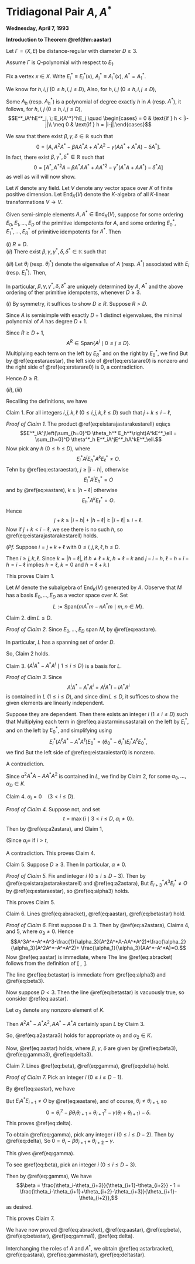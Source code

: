 # Tridiagonal Pair $A, A^*$ {#lec29}
**Wednesday, April 7, 1993** 

**Introduction to Theorem \@ref(thm:aastar)**

Let $\Gamma = (X,E)$ be distance-regular with diameter $D\geq 3$.

Assume $\Gamma$ is $Q$-polynomial with respect to $E_1$.

Fix a vertex $x\in X$. Write $E^*_i \equiv E^*_i(x)$, $A^*_i \equiv A^*_i(x)$, $A^* = A^*_1$.

We know for $h, i, j$ $(0\leq h, i, j\leq D)$,
\begin{align}
E^*_iA_hE^*_j = O & \leftrightarrow p^h_{ij} = 0\\
E_iA_h^*E_j = O & \leftrightarrow q^h_{ij} = 0.
\end{align}
Also, for $h, i, j$ $(0\leq h, i, j\leq D)$,
\begin{align}
h < |i-j| & \rightarrow p^h_{ij} = 0, \; q^h_{ij} = 0\\
h = |i-j| & \rightarrow p^h_{ij} \neq 0, \; q^h_{ij} \neq 0.
\end{align}

Some $A_h$ (resp. $A^*_h$) is a polynomial of degree exactly $h$ in $A$ (resp. $A^*$), it follows, for $h, i, j$ $(0\leq h, i, j\leq D)$,
$$E^*_iA^hE^*_j, \; E_i{A^*}^hE_j \quad \begin{cases} = 0 & \text{if } h < |i-j|\\
\neq 0 & \text{if } h = |i-j|.\end{cases}$$

We saw that there exist $\beta, \gamma, \delta\in \mathbb{R}$ such that
$$0 = [A, A^2A^*-\beta AA^*A + A^*A^2 - \gamma(AA^*+A^*A) - \delta A^*].$$
In fact, there exist $\beta, \gamma^*, \delta^*\in \mathbb{R}$ such that
$$0 = [A^*, {A^*}^2A-\beta A^*AA^* + A{A^*}^2 - \gamma^*(A^*A+AA^*) - \delta^* A]$$
as well as will will now show.

Let $K$ denote any field. Let $V$ denote any vector space over $K$ of finite positive dimension. Let $\mathrm{End}_K(V)$ denote the $K$-algebra of all $K$-linear transformations $V\to V$.


:::{.theorem #aastar}
Given semi-simple elements $A, A^*\in \mathrm{End}_K(V)$, suppose
\begin{align}
E_i(A^*)^hE_j: & \begin{cases} = 0 & \text{if } h < |i-j|\\
\neq 0 & \text{if } h = |i-j|.\end{cases} \quad (0\leq h,i,j\leq D) (\#eq:eastare)\\
E^*_iA^hE^*_j: & \begin{cases} = 0 & \text{if } h < |i-j|\\
\neq 0 & \text{if } h = |i-j|.\end{cases} \quad (0\leq h,i,j\leq R) (\#eq:estaraestar)
\end{align}
for some ordering $E_0, E_1, \ldots, E_D$ of the primitive idempotents for $A$, and some ordering $E^*_0, E^*_1, \ldots, E^*_R$ of primitive idempotents for $A^*$. Then

| $(i)$ $R = D$.

| $(ii)$ There exist $\beta, \gamma, \gamma^*, \delta, \delta^*\in \mathbb{K}$ such that
\begin{align}
0 & = [A, A^2A^*-\beta AA^*A + A^*A^2 - \gamma(AA^*+A^*A) - \delta A^*]  (\#eq:abracket)\\
& = A^3A^*-A^*A^3 - (\beta+1)(A^2A^*A-AA^*A^2)\\
& \quad -\gamma(A^2A^*-A^*A^2)-\delta(AA^*-A^*A)  (\#eq:aastar)\\
0 & = [A^*, {A^*}^2A-\beta^* A^*AA^* + A{A^*}^2 - \gamma^*(A^*A+AA^*) - \delta^* A]  (\#eq:astarbracket)\\
& = {A^*}^3A - A{A^*}^3 - (\beta+1)({A^*}^2AA^*-A^*A{A^*}^2)\\
& \quad -\gamma^*({A^*}^2A-A{A^*}^2)-\delta^*(A^*A-AA^*).  (\#eq:astara)
\end{align}

| $(iii)$ Let $\theta_i$ (resp. $\theta^*_i$) denote the eigenvalue of $A$ (resp. $A^*$) associated with $E_i$ (resp. $E^*_i$). Then,
\begin{align}
\beta & = \frac{\theta_i-\theta_{i+1}+\theta_{i+2}-\theta_{i+3}}{\theta_{i+1}-\theta_{i+2}} \quad (0\leq i\leq D-3) (\#eq:beta)\\
& = \frac{\theta^*_i-\theta^*_{i+1}+\theta^*_{i+2}-\theta^*_{i+3}}{\theta^*_{i+1}-\theta^*_{i+2}} \quad (0\leq i\leq D-3) (\#eq:betastar)\\
\gamma & = \theta_i - \beta \theta_{i+1} + \theta_{i+2} \quad (0\leq i\leq D-2) (\#eq:gamma1)\\
\gamma^* & = \theta^*_i - \beta \theta^*_{i+1} + \theta^*_{i+2} \quad (0\leq i\leq D-2) (\#eq:gammastar)\\
\delta & = \theta^2_i - \beta \theta_i\theta_{i+1} + \theta^2_{i+1} - \gamma(\theta_i + \theta_{i+1}) \quad (0\leq i\leq D-1) (\#eq:delta)\\
\delta^* & = {\theta^*}^2_i - \beta {\theta^*}_i{\theta^*}_{i+1} + {\theta^*}^2_{i+1} - \gamma^*({\theta^*}_i + {\theta^*}_{i+1}) \quad (0\leq i\leq D-1) (\#eq:deltastar)
\end{align}
In particular, $\beta, \gamma, \gamma^*, \delta, \delta^*$ are uniquely determined by $A$, $A^*$ and the above ordering of ther primitive idempotents, whenever $D\geq 3$.
:::

:::{.proof}

| $(i)$ By symmetry, it suffices to show $D\geq R$. Suppose $R > D$.

Since $A$ is semisimple with exactly $D+1$ distinct eigenvalues, the minimal polynomial of $A$ has degree $D+1$.

Since $R \geq D+1$, 
$$A^R \in \mathrm{Span}\{A^j\mid 0\leq j\leq D\}.$$
Multiplying each term on the left by $E^*_R$ and on the right by $E^*_0$, we find
\begin{equation}
E^*_RA^RE_0^* \in \mathrm{Span}\{E^*_RA^jE^*_0\mid 0\leq j\leq D\}. (\#eq:erstarare0)
\end{equation}
But by \@ref(eq:estaraestar), the left side of \@ref(eq:erstarare0) is nonzero and the right side of \@ref(eq:erstarare0) is $0$, a contradiction.

Hence $D\geq R$.

| $(ii), (iii)$
Recalling the definitions, we have
\begin{align}
A & = \sum_{i=0}^D \theta_i E_i,\\
A^* & = \sum_{i=0}^D \theta_i^* E_i^*,\\
AE_i & = E_iA = \theta_iE_i \quad (0\leq i\leq D),\\
A^*E_i^* & = E_i^*A^* = \theta_i^*E_i^* \quad (0\leq i\leq D).
\end{align}

Claim 1. For all integers $i,j,k,\ell$ $(0\leq i, j, k, \ell\leq D)$ such that $j+k \leq i-\ell$,
\begin{equation}
E^*_iA^jA^*A^kE^*_\ell = \begin{cases} \theta^*_{\ell+k}E^*_iA^{j+k}E^*_\ell & \text{if } j+k = i-l,\\
0 & \text{if } j+k < i-\ell.\end{cases} (\#eq:eistarajastarakestarell)
\end{equation}

_Proof of Claim 1._
The product \@ref(eq:eistarajastarakestarell) eqia;s
$$E^*_iA^j\left(\sum_{h=0}^D \theta_h^* E_h^*\right)A^kE^*_\ell = \sum_{h=0}^D \theta^*_h E^*_iA^jE^*_hA^kE^*_\ell.$$
Now pick any $h$ $(0\leq h\leq D)$, where
$$E^*_iA^jE^*_hA^kE^*_\ell \neq O.$$
Tehn by \@ref(eq:estaraestar), $j\geq |i-h|$, otherwise
$$E^*_iA^jE^*_h = O$$
and by \@ref(eq:eastare), $k\geq |h-\ell|$ otherwise
$$E^*_hA^kE^*_\ell = O.$$
Hence
$$j+k \geq |i-h|+|h-\ell| \geq |i-\ell| \geq i-\ell.$$
Now if $j+k < i-\ell$, we see there is no such $h$, so \@ref(eq:eistarajastarakestarell) holds.

(_Pf._ Suppose $i=j+k+\ell$ with $0\leq i, j, k,\ell, h\leq D$. 

Then $i \geq j, k, \ell$. Since $k = |h-\ell|$, if $h\neq \ell+k$, $h = \ell-k$ and $j - i-h$, 
$\ell-h+i-h = i-\ell$ implies $h=\ell$, $k = 0$ and $h = \ell + k$.)

This proves Claim 1.

Let $M$ denote the subalgebra of $\mathrm{End}_K(V)$ generated by $A$. Observe that $M$ has a basis $E_0, \ldots, E_D$ as a vector space over $K$. Set
$$L:= \mathrm{Span}\{mA^*m-nA^*m \mid m, n\in M\}.$$

Claim 2. $\dim L \leq D$.

_Proof of Claim 2._
Since $E_0, \ldots, E_D$ span $M$, 
\begin{align}
L & = \mathrm{Span}\{E_iA^*E_j - E_jA^*E_i \mid 0\leq i < j \leq D\}\\
& = \mathrm{Span}\{E_{j-1}A^*E_j - E_jA^*E_{j-1} \mid 1\leq j \leq D\}
\end{align}
by \@ref(eq:eastare).

In particular, $L$ has a spanning set of order $D$. 

So, Claim 2 holds.

Claim 3. $\{A^iA^* - A^*A^i\mid 1\leq i\leq D\}$ is a basis for $L$.

_Proof of Claim 3._
Since 
$$A^iA^*-A^*A^i = A^iA^*I - iA^*A^i$$
is contained in $L$ $(1\leq i\leq D)$, and since $\dim L \leq D$, it suffices to show the given elements are linearly independent.

Suppose they are dependent. Then there exists an integer $i$ $(1\leq i\leq D)$ such that 
\begin{equation}
A^iA^*-A^*A^i \in \mathrm{Span}(A^jA^*-A^*A^j\mid 1\leq j < i). (\#eq:aiastarminusastarai)
\end{equation}
Multiplying each term in \@ref(eq:aiastarminusastarai) on the left by $E^*_i$, and on the left by $E^*_0$, and simplifying using
$$E^*_i(A^\ell A^*-A^*A^\ell)E^*_0 = (\theta^*_0-\theta^*_i)E^*_iA^\ell E^*_0,$$
we find
\begin{equation}
E^*_iA^\ell E^*_0 \in \mathrm{Span}(E^*_iA^jE^*_0\mid 1\leq j < i). (\#eq:eistaraiestar0)
\end{equation}
But the left side of \@ref(eq:eistaraiestar0) is nonzero. 

A contradiction.


Since $a^2A^*A-AA^*A^2$ is contained in $L$, we find by Claim 2,
\begin{equation}
A^2A^*A - AA^*A^2 = \sum_{i=1}^D\alpha_i(A^iA^*-A^*A^i) (\#eq:a2astara)
\end{equation}
for some $\alpha_0, \ldots, \alpha_D\in K$.

Claim 4. $\alpha_i = 0 \quad (3<i\leq D)$.

_Proof of Claim 4._
Suppose not, and set
$$t = \max\{i\mid 3<i\leq D, \; \alpha_i\neq 0\}.$$
Then by \@ref(eq:a2astara), and Claim 1,
\begin{align}
0 & = E^*_t\left(A^2A^*A - AA^*A^2 - \sum_{i=1}^D\alpha_i(A^iA^*-A^*A^i)\right)E^*_0\\
& = \alpha_t(\theta^*_t-\theta^*_0)E^*_tA^tE^*_0\\
& \neq O.
\end{align}

(Since $\alpha_i=$ if $i>t$,
\begin{align}
E^*_tA^2A^*AE^*_0 & = E^*_tAA^*A^2E^*_0 = O \quad (\text{as} 2+1 < t-0)\\
E^*_tA^iA^*E^*_0 & = E^*_tA^*A^iE^*_0 = O\\
E^*_tA^tA^*E^*_0 & = \theta^*_0 E^*_tA^tE^*_0,\\
E^*_tA^*A^tE^*_0 & = \theta^*_tE^*_tA^*A^tE^*_0.)\\
\end{align}

A contradiction. This proves Claim 4.

Claim 5.  Suppose $D\geq 3$. Then
\begin{equation}
\alpha_3 = \frac{\theta^*_{i+1}-\theta^*_{i+2}}{\theta^*_i - \theta^*_{i+3}} \quad \text{for all }i, \; (0\leq i\leq D-3). (\#eq:alpha3)
\end{equation}
In particular, $\alpha\neq 0$.

_Proof of Claim 5._
Fix and integer $i$ $(0\leq i\leq D-3$). Then 
by \@ref(eq:eistarajastarakestarell) and \@ref(eq:a2astara),
\begin{align}
O & = E^*_{i+3}\left(A^2A^*A - AA^*A^2 - \sum_{j=1}^3\alpha_j(A^iA^*-A^*A^i)\right)E^*_i\\
& = (\theta^*_{i+1}-\theta^*_{i+2}-\alpha_3(\theta^*_i-\theta^*_{i+3}))E^*_{i+3}A^3E^*_i.
\end{align}
But $E^*_{i+3}A^3E^*_i\neq O$ by \@ref(eq:estaraestar), so \@ref(eq:alpha3) holds.

This proves Claim 5.

Claim 6. Lines \@ref(eq:abracket), \@ref(eq:aastar), \@ref(eq:betastar) hold.

_Proof of Claim 6._
First suppose $D\geq 3$. Then by \@ref(eq:a2astara), Claims 4, and 5,
\begin{equation}
A^22A^*A-AA^*A^2 = \alpha_3(A^3A^*-A^*A^3)+\alpha_2(A^2A^*-A^*A^2) + \alpha_1(AA^*-A^*A), (\#eq:a2astara3)
\end{equation}
where $\alpha_3\neq 0$. Hence
$$A^3A^*-A^*A^3-\frac{1}{\alpha_3}(A^2A^*A-AA^*A^2)+\frac{\alpha_2}{\alpha_3}(A^2A^*-A^*A^2)+
\frac{\alpha_1}{\alpha_3}(AA^*-A^*A)=O.$$
Now \@ref(eq:aastar) is immediate, where
\begin{align}
\beta & = \frac{1}{\alpha_3}-1, (\#eq:beta3)\\
\gamma & = -\frac{\alpha_2}{\alpha_3}, (\#eq:gamma3)\\
\delta & = -\frac{\alpha_1}{\alpha_3}. (\#eq:delta3)
\end{align}
The line \@ref(eq:abracket) follows from the definition of $[\text{ }, \text{ }]$. 

The line \@ref(eq:betastar) is immediate from \@ref(eq:alpha3) and \@ref(eq:beta3).

Now suppose $D < 3$. Then the line \@ref(eq:betastar) is vacuously true, so consider  \@ref(eq:aastar).

Let $\alpha_3$ denote any nonzoro element of $K$.

Then $A^2A^*-A^*A^2, AA^*-A^*A$ certainly span $L$ by Claim 3.

So, \@ref(eq:a2astara3) holds for appropriate $\alpha_1$ and $\alpha_2\in K$.

Now, \@ref(eq:aastar) holds, where $\beta$, $\gamma$, $\delta$ are given by \@ref(eq:beta3), \@ref(eq:gamma3), \@ref(eq:delta3).


Claim 7. Lines \@ref(eq:beta), \@ref(eq:gamma), \@ref(eq:delta) hold.

_Proof of Claim 7._
Pick an integer $i$ $(0\leq i\leq D-1)$.

By \@ref(eq:aastar), we have
\begin{align}
O & = E_i(A^3A^*-A^*A^3-(\beta+1)(A^2A^*A-AA^*A^2)-\gamma(A^2A^*-A^*A^2)-\delta(AA^*-A^*A))E_{i+1}\\
& = E_iA^*E_{i+1}(\theta^3_i-\theta^3-(\beta+1)(\theta^*_i\theta_{i+1}-\theta_i\theta^2)-\gamma(\theta^2_i-\theta^2_{i+1})-\delta(\theta_i-\theta_{i+1}))\\
& = E_iA^*E_{i+1}(\theta_i-\theta_{i+1})(\theta^2_i+\theta_i\theta_{i+1}+\theta_{i+1}^2-(\beta+1)\theta_i\theta_{i+1}-\gamma(\theta_i+\theta_{i+1})-\delta)\\
& = E_iA^*E_{i+1}(\theta_i-\theta_{i+1})(\theta^2_i-\beta\theta_i\theta_{i+1}+\theta_{i+1}^2-\gamma(\theta_i+\theta_{i+1})-\delta).
\end{align}

But $E_iA^*E_{i+1} \neq O$ by \@ref(eq:eastare), and of course, $\theta_i\neq \theta_{i+1}$, so
$$0 = \theta^2_i-\beta\theta_i\theta_{i+1}+\theta_{i+1}^2-\gamma(\theta_i+\theta_{i+1})-\delta.$$
This proves \@ref(eq:delta).

To obtain \@ref(eq:gamma), pick any integer $i$ $(0\leq i\leq D-2)$.
Then by \@ref(eq:delta),
\begin{align}
0 & = \theta^2_i-\beta\theta_i\theta_{i+1}+\theta_{i+1}^2-\gamma(\theta_i+\theta_{i+1})-\delta\\
& \qquad -(\theta^2_{i+1}-\beta\theta_{i+1}\theta_{i+2}+\theta_{i+2}^2-\gamma(\theta_{i+1}+\theta_{i+2})-\delta)\\
& = \theta_i^2 - \beta\theta_i\theta_{i+1}-\gamma\theta_i + \beta\theta_{i+1}\theta_{i+2}-{\theta^*_{i+2}}^2 + \gamma\theta_{i+2}\\
& = (\theta_i-\theta_{i+2})(\theta_i - \beta\theta_{i+1} + \theta_{i+2} - \gamma).
\end{align}
So $0 = \theta_i - \beta\theta_{i+1} + \theta_{i+2} - \gamma$. 

This gives \@ref(eq:gamma).

To see \@ref(eq:beta), pick an integer $i$ $(0\leq i\leq D-3)$.

Then by \@ref(eq:gamma),
\begin{align}
0 & = (\theta_i - \beta\theta_{i+1} + \theta_{i+2} - \gamma) - (\theta_{i+1} - \beta\theta_{i+2} + \theta_{i+3} - \gamma) \\
& = \theta_i-(\beta+1)\theta_{i+1} + (\beta+1)\theta_{i+2} - \theta_{i+3}.
\end{align}
We have
$$\beta = \frac{\theta_i-\theta_{i+3}}{\theta_{i+1}-\theta_{i+2}} - 1 = \frac{\theta_i-\theta_{i+1}+\theta_{i+2}-\theta_{i+3}}{\theta_{i+1}-\theta_{i+2}},$$
as desired.

This proves Claim 7.

We have now proved \@ref(eq:abracket), \@ref(eq:aastar), \@ref(eq:beta), \@ref(eq:betastar), \@ref(eq:gamma1), \@ref(eq:delta).

Interchanging the roles of $A$ and $A^*$, we obtain \@ref(eq:astarbracket), \@ref(eq:astara),  \@ref(eq:gammastar), \@ref(eq:deltastar).
:::
